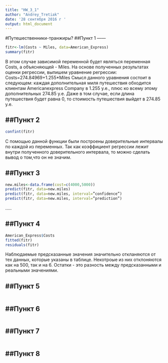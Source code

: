 ```yaml
---
title: "HW_3_1"
author: "Andrey_Tretiak"
date: '28 сентября 2016 г '
output: html_document
---
```

#Путешественники-транжиры?
##Пункт 1
------
```r
fitr<-lm(Costs ~ Miles, data=American_Express)
summary(fitr)
```

 В этом случае зависимой переменной будет являться переменная Costs, а объясняющей - Miles.
На основе полученных результатах оценки регрессии, выпишем уравнение регрессии:
Costs=274.84969+1.255*Miles
 Смысл данного уравнения состоит в следующем: каждая дополнительная миля путешествия обходится клиентам Americanexpress Company в 1.255 у.е., плюс ко всему этому дополнительных 274.85 у.е. Даже в том случае, если длина путешествия будет равна 0, то стоимость путешествия выйдет в 274.85 у.е.

##Пункт 2
------
```r
confint(fitr)
```

 C помощью данной функции были построены доверительные интервалы по каждой из переменных. Так как коэффициент регрессии лежит внутри полученного доверительного интервала, то можно сделать вывод о том,что он не значим.
 
##Пункт 3
------
```r
new.miles<-data.frame(cost=c(4000,5000))
predict(fitr, data=new.miles)
predict(fitr, data=new.miles, interval=”confidence”)
predict(fitr, data=new.miles, interval=”prediction”)

```

.....

##Пункт 4
------
```r
American_Express$Costs
fitted(fitr)
residuals(fitr)
```
 Наблюдаемые предсказанные значения значительно откланяются от тех данных, которые указаны в таблице. Некотроые из них отклоняются как на 500, так и на 6. Остатки - это разность между предсказанными и реальными значениями.

##Пункт 5
------
```r

```

##Пункт 6
------
```r

```

##Пункт 7
------
```r

```

##Пункт 8
------
```r

```